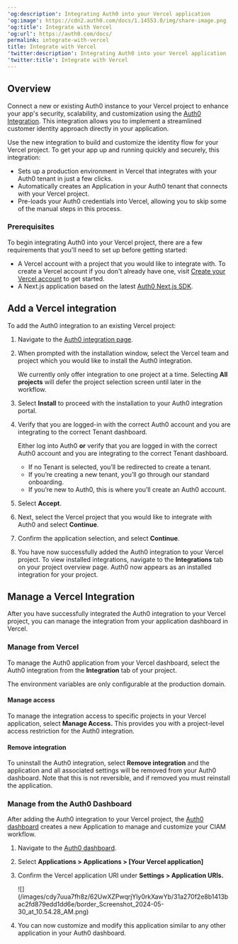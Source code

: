 ---
'og:description': Integrating Auth0 into your Vercel application
'og:image': https://cdn2.auth0.com/docs/1.14553.0/img/share-image.png
'og:title': Integrate with Vercel
'og:url': https://auth0.com/docs/
permalink: integrate-with-vercel
title: Integrate with Vercel
'twitter:description': Integrating Auth0 into your Vercel application
'twitter:title': Integrate with Vercel
---
## Overview

Connect a new or existing Auth0 instance to your Vercel project to enhance your app's security, scalability, and customization using the [Auth0 Integration](https://vercel.com/integrations/auth0). This integration allows you to implement a streamlined customer identity approach directly in your application.

Use the new integration to build and customize the identity flow for your Vercel project. To get your app up and running quickly and securely, this integration:

* Sets up a production environment in Vercel that integrates with your Auth0 tenant in just a few clicks.
* Automatically creates an Application in your Auth0 tenant that connects with your Vercel project.
* Pre-loads your Auth0 credentials into Vercel, allowing you to skip some of the manual steps in this process.

### Prerequisites

To begin integrating Auth0 into your Vercel project, there are a few requirements that you'll need to set up before getting started:

* A Vercel account with a project that you would like to integrate with. To create a Vercel account if you don't already have one, visit [Create your Vercel account](https://vercel.com/signup) to get started.
* A Next.js application based on the latest [Auth0 Next.js SDK](/docs/quickstart/webapp/nextjs#install-the-auth0-next-js-sdk).

## Add a Vercel integration

To add the Auth0 integration to an existing Vercel project:

1. Navigate to the [Auth0 integration page](https://vercel.com/integrations/auth0).
2. When prompted with the installation window, select the Vercel team and project which you would like to install the Auth0 integration.

   <Callout icon="file-lines" color="#0EA5E9" iconType="regular">

   We currently only offer integration to one project at a time. Selecting **All projects** will defer the project selection screen until later in the workflow.

   </Callout>
3. Select **Install** to proceed with the installation to your Auth0 integration portal.
4. Verify that you are logged-in with the correct Auth0 account and you are integrating to the correct Tenant dashboard.

   <Callout icon="file-lines" color="#0EA5E9" iconType="regular">

   Either log into Auth0 **or** verify that you are logged in with the correct Auth0 account and you are integrating to the correct Tenant dashboard.

   * If no Tenant is selected, you’ll be redirected to create a tenant.
   * If you’re creating a new tenant, you’ll go through our standard onboarding.
   * If you’re new to Auth0, this is where you’ll create an Auth0 account.
   </Callout>
5. Select **Accept**.
6. Next, select the Vercel project that you would like to integrate with Auth0 and select **Continue**.
7. Confirm the application selection, and select **Continue**.
8. You have now successfully added the Auth0 integration to your Vercel project. To view installed integrations, navigate to the **Integrations** tab on your project overview page. Auth0 now appears as an installed integration for your project.

## Manage a Vercel Integration

After you have successfully integrated the Auth0 integration to your Vercel project, you can manage the integration from your application dashboard in Vercel.

### Manage from Vercel

To manage the Auth0 application from your Vercel dashboard, select the Auth0 integration from the **Integration** tab of your project.

<Callout icon="file-lines" color="#0EA5E9" iconType="regular">

The environment variables are only configurable at the production domain.

</Callout>

#### Manage access

To manage the integration access to specific projects in your Vercel application, select **Manage Access.** This provides you with a project-level access restriction for the Auth0 integration.

#### Remove integration

To uninstall the Auth0 integration, select **Remove integration** and the application and all associated settings will be removed from your <Tooltip tip="Auth0 Dashboard: Auth0's main product to configure your services." cta="View Glossary" href="/docs/glossary?term=Auth0+dashboard">Auth0 dashboard</Tooltip>. Note that this is not reversible, and if removed you must reinstall the application.

### Manage from the Auth0 Dashboard

After adding the Auth0 integration to your Vercel project, the [Auth0 dashboard](https://manage.auth0.com/) creates a new Application to manage and customize your CIAM workflow.

1. Navigate to the [Auth0 dashboard](https://manage.auth0.com/).
2. Select **Applications > Applications > [Your Vercel application]**
3. Confirm the Vercel application URI under **Settings > Application URIs.**

   <Frame>![](/images/cdy7uua7fh8z/62UwXZPwqrjYly0rkXawYb/31a270f2e8b1413bac2fd879edd1dd6e/border_Screenshot_2024-05-30_at_10.54.28_AM.png)</Frame>
4. You can now customize and modify this application similar to any other application in your Auth0 dashboard.